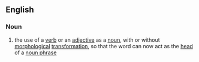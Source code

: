 ==English==

===Noun===
{{en-noun}}

# {{linguistics}} the use of a [[verb]] or an [[adjective]] as a [[noun]], with or without [[morphological]] [[transformation]], so that the word can now act as the [[head]] of a [[noun phrase]]
